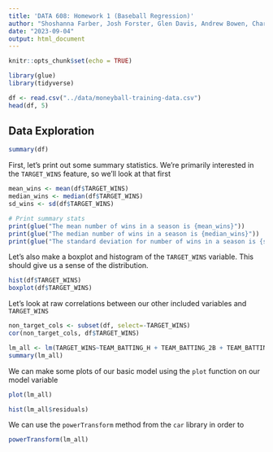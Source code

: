 ```yaml
---
title: 'DATA 608: Homework 1 (Baseball Regression)'
author: "Shoshanna Farber, Josh Forster, Glen Davis, Andrew Bowen, Charles Ugiagbe"
date: "2023-09-04"
output: html_document
---
```


```r
knitr::opts_chunk$set(echo = TRUE)
```

```r
library(glue)
library(tidyverse)
```

```r
df <- read.csv("../data/moneyball-training-data.csv")
head(df, 5)
```
## Data Exploration
```r
summary(df)
```


First, let's print out some summary statistics. We're primarily interested in the `TARGET_WINS` feature, so we'll look at that first
```r
mean_wins <- mean(df$TARGET_WINS)
median_wins <- median(df$TARGET_WINS)
sd_wins <- sd(df$TARGET_WINS)

# Print summary stats
print(glue("The mean number of wins in a season is {mean_wins}"))
print(glue("The median number of wins in a season is {median_wins}"))
print(glue("The standard deviation for number of wins in a season is {sd_wins}"))
```

Let's also make a boxplot and histogram of the `TARGET_WINS` variable. This should give us a sense of the distribution.
```r
hist(df$TARGET_WINS)
boxplot(df$TARGET_WINS)
```

Let's look at raw correlations between our other included variables and `TARGET_WINS`
```r
non_target_cols <- subset(df, select=-TARGET_WINS)
cor(non_target_cols, df$TARGET_WINS)
```


```r
lm_all <- lm(TARGET_WINS~TEAM_BATTING_H + TEAM_BATTING_2B + TEAM_BATTING_3B + TEAM_BATTING_HR, df)
summary(lm_all)
```


We can make some plots of our basic model using the `plot` function on our model variable
```r
plot(lm_all)
```
```r
hist(lm_all$residuals)
```

We can use the `powerTransform` method from the `car` library in order to 
```r
powerTransform(lm_all)
```




